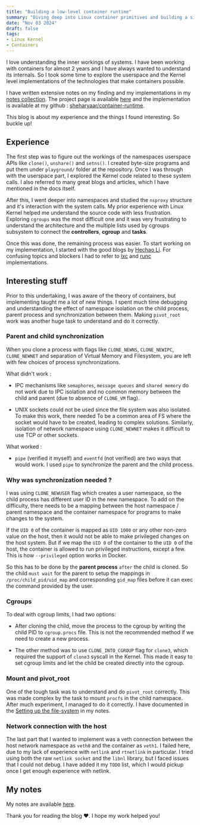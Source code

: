 ```yaml
---
title: "Building a low-level container runtime"
summary: "Diving deep into Linux container primitives and building a simple container runtime"
date: "Nov 03 2024"
draft: false
tags:
- Linux Kernel
- Containers
---
```


I love understanding the inner workings of systems. I have been working with containers for almost 2 years and I have always
wanted to understand its internals. So I took some time to explore the userspace and the Kernel level implementations of the
technologies that make containers possible.

I have written extensive notes on my finding and my implementations in my [notes collection](../notes/linux-containers). 
The project page is available [here](../projects/container-runtime) and the implementation is 
available at my github : [sheharyaar/container-runtime](https://github.com/sheharyaar/container-runtime).

This blog is about my experience and the things I found interesting. So buckle up!

## Experience

The first step was to figure out the workings of the namespaces userspace APIs 
like `clone()`, `unshare()` and `setns()`. I created byte-size programs and put them under 
`playground/` folder at the repository. Once I was through with the userspace part, I explored the 
Kernel code related to these system calls. I also referred to many great blogs and articles, which
I have mentioned in the docs itself.

After this, I went deeper into namespaces and studied the `nsproxy` structure and it's interaction with
the system calls. My prior experience with Linux Kernel helped me understand the source code with less
frustration. Exploring `cgroups` was the most difficult one and it was very frustrating to understand the
architecture and the multiple lists used by cgroups subsystem to connect the **controllers**, **cgroup** and
**tasks**.

Once this was done, the remaining process was easier. To start working on my implementation, I started with
the good blogs by [Hechao Li](https://hechao.li/posts/Mini-Container-Series-Part-0-Not-a-Real-Container/). For
confusing topics and blockers I had to refer to [lxc](https://github.com/lxc/lxc) and 
[runc](https://github.com/opencontainers/runc/) implementations.

## Interesting stuff

Prior to this undertaking, I was aware of the theory of containers, but implementing taught me a lot of 
new things. I spent much time debugging and understanding the effect of namespace isolation on the child process, parent process
 and synchronization between them. Making `pivot_root` work was another huge task to understand and do it
 correctly.

### Parent and child synchronization

When you clone a process with flags like `CLONE_NEWNS`, `CLONE_NEWIPC`, `CLONE_NEWNET` and separation
of Virtual Memory and Filesystem, you are left with few choices of process synchronizations.

What didn't work : 

- IPC mechanisms like `semaphores`, `message queues` and `shared memory` do not work due to IPC isolation and
no common memory between the child and parent (due to absence of `CLONE_VM` flag).

- UNIX sockets could not be used since the file system was also isolated. To make this work, there needed To
be a common area of FS where the socket would have to be created, leading to complex solutions. Similarly, 
isolation of network namespace using `CLONE_NEWNET` makes it difficult to use TCP or other sockets.

What worked :

- `pipe` (verified it myself) and `eventfd` (not verified) are two ways that would work. I used `pipe`
to synchronize the parent and the child process.

### Why was synchronization needed ?

I was using `CLONE_NEWUSER` flag which creates a user namespace, so the child process has different user
ID in the new namespace. To add on the difficulty, there needs to be a mapping between the host namespace / 
parent namespace and the container namespace for programs to make changes to the system.

If the `UID 0` of the container is mapped as `UID 1000` or any other non-zero value on the host, then it
would not be able to make privileged changes on the host system. But if we map the `UID 0` of the container
to the `UID 0` of the host, the container is allowed to run privileged instructions, except a few. This is how
`--privileged` option works in Docker. 

So this has to be done by the **parent process** `after` the child is cloned. So the child `must wait` for the
parent to setup the mappings in `/proc/child_pid/uid_map` and corresponding `gid_map` files before it can 
exec the command provided by the user.

### Cgroups

To deal with cgroup limits, I had two options: 

- After cloning the child, move the process to the cgroup by writing the child PID to `cgroup.procs` file.
This is not the recommended method if we need to create a new process.

- The other method was to use `CLONE_INTO_CGROUP` flag for `clone3`, which required the support of `clone3`
syscall in the Kernel. This made it easy to set cgroup limits and let the child be created directly into the
cgroup.

### Mount and pivot_root

One of the tough task was to understand and do `pivot_root` correctly. This was made complex by the task
to mount `procfs` in the child namespace. After much experiment, I managed to do it correctly. I have
documented in the [Setting up the file-system](../notes/linux-containers/04-project/#setting-up-the-file-system)
in my notes.

### Network connection with the host

The last part that I wanted to implement was a veth connection between the host network namespace as `veth0`
and the container as `veth1`. I failed here, due to my lack of experience with `netlink` and `rtnetlink` in
particular. I tried using both the raw `netlink socket` and the `libnl` library, but I faced issues that I 
could not debug. I have added it my `TODO` list, which I would pickup once I get enough experience with netlink.

## My notes

My notes are available [here](../notes/linux-containers).

Thank you for reading the blog ❤️. I hope my work helped you!